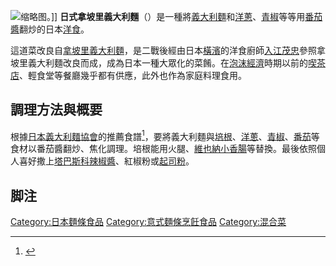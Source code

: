 {{noteTA
|T=zh-hans:日式那不勒斯风味意大利面;zh-hant:日式拿坡里義大利麵;zh-hk:日式拿坡里意粉;zh-mo:日式拿坡里意粉;zh-tw:日式拿坡里義大利麵;
|1=zh-hans:那不勒斯风味意大利面;zh-hant:拿坡里義大利麵;zh-hk:拿坡里意粉;zh-mo:拿坡里意粉;zh-tw:拿坡里義大利麵;
|2=zh-hans:意大利面;zh-hant:義大利麵;zh-hk:意粉;zh-mo:意粉;zh-tw:義大利麵;
|3=zh-hans:意大利面;zh-hant:義大利麵;zh-hk:意粉;zh-mo:意粉;zh-tw:義大利麵;
|4=zh-hans:塔巴斯科辣椒酱;zh-hant:塔巴斯科辣椒醬;zh-hk:辣椒仔辣汁;zh-mo:辣椒仔辣汁;zh-tw:塔巴斯科辣椒醬;
|5=zh-hans:烟肉;zh-hant:煙肉;zh-hk:煙肉;zh-mo:煙肉;zh-tw:培根;
|6=zh-hans:芝士;zh-hant:芝士;zh-hk:芝士;zh-mo:芝士;zh-tw:起司;
|7=zh-hans:那不勒斯;zh-hant:拿坡里;zh-hk:拿坡里;zh-mo:拿坡里;zh-tw:拿坡里;
}}
[[File:Naporitan_by_yamauchi.jpg|缩略图]]。]]
'''日式拿坡里義大利麵'''（{{jpn|kk=ナポリタン|rm=Naporitan}}）是一種將[[義大利麵|義大利麵]]和[[洋蔥|洋蔥]]、[[青椒|青椒]]等等用[[番茄醬|番茄醬]]翻炒的日本[[洋食|洋食]]。 

這道菜改良自[[拿坡里義大利麵|拿坡里義大利麵]]，是二戰後經由日本[[橫濱|橫濱]]的洋食廚師[[入江茂忠|入江茂忠]]參照拿坡里義大利麵改良而成，成為日本一種大眾化的菜餚。在[[泡沫經濟|泡沫經濟]]時期以前的[[喫茶店|喫茶店]]、輕食堂等餐廳幾乎都有供應，此外也作為家庭料理食用。

== 調理方法與概要 ==
根據[[日本義大利麵協會|日本義大利麵協會]]的推薦食譜<ref>{{cite web |url=http://www.pasta.or.jp/recipe/recipe.php?recipe_id=151 |title=ナポリタン |publisher=日本パスタ協会 |accessdate=2020-06-14 |language=ja |archive-date=2020-10-31 |archive-url=https://web.archive.org/web/20201031000632/http://www.pasta.or.jp/recipe/recipe.php?recipe_id=151 |dead-url=no }}</ref>，要將義大利麵與[[培根|培根]]、[[洋蔥|洋蔥]]、[[青椒|青椒]]、[[番茄|番茄]]等食材以番茄醬翻炒、焦化調理。培根能用火腿、[[維也納小香腸|維也納小香腸]]等替換。最後依照個人喜好撒上[[塔巴斯科辣椒醬|塔巴斯科辣椒醬]]、紅椒粉或[[起司粉|起司粉]]。

== 脚注 ==
{{Reflist|2}}

[[Category:日本麵條食品|Category:日本麵條食品]]
[[Category:意式麵條烹飪食品|Category:意式麵條烹飪食品]]
[[Category:混合菜|Category:混合菜]]
